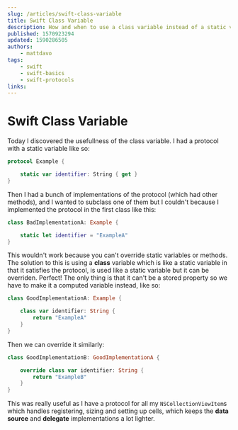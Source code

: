 ```yaml
---
slug: /articles/swift-class-variable
title: Swift Class Variable
description: How and when to use a class variable instead of a static variable.
published: 1570923294
updated: 1590286505
authors:
    - mattdavo
tags:
    - swift
    - swift-basics
    - swift-protocols
links:
---
```


# Swift Class Variable

Today I discovered the usefullness of the class variable. I had a protocol with a static variable like so:

```swift
protocol Example {

    static var identifier: String { get }
}
```

Then I had a bunch of implementations of the protocol (which had other methods), and I wanted to subclass one of them but I couldn't because I implemented the protocol in the first class like this:

```swift
class BadImplementationA: Example {

    static let identifier = "ExampleA"
}
```

This wouldn't work because you can't override static variables or methods. The solution to this is using a **class** variable which is like a static variable in that it satisfies the protocol, is used like a static variable but it can be overriden. Perfect! The only thing is that it can't be a stored property so we have to make it a computed variable instead, like so:

```swift
class GoodImplementationA: Example {

    class var identifier: String {
        return "ExampleA"
    }
}
```

Then we can override it similarly:

```swift
class GoodImplementationB: GoodImplementationA {

    override class var identifier: String {
        return "ExampleB"
    }
}
```

This was really useful as I have a protocol for all my `NSCollectionViewItem`s which handles registering, sizing and setting up cells, which keeps the **data source** and **delegate** implementations a lot lighter.
